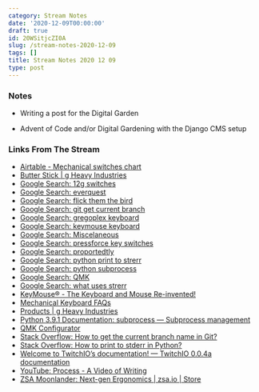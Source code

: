 ```yaml
---
category: Stream Notes
date: '2020-12-09T00:00:00'
draft: true
id: 20WSitjcZI0A
slug: /stream-notes-2020-12-09
tags: []
title: Stream Notes 2020 12 09
type: post
---
```


### Notes

- Writing a post for the Digital Garden

- Advent of Code and/or Digital Gardening with the Django CMS setup

### Links From The Stream


- [Airtable - Mechanical switches chart](https://airtable.com/shr2beqjUXzTk6GfS/tblYLigKdFcOriJ1k?backgroundColor=orange&viewControls=on)
- [Butter Stick | g Heavy Industries](https://www.gboards.ca/product/butter-stick-limited-edition)
- [Google Search: 12g switches](https://www.google.com/search?client=safari&rls=en&q=12g+switches&ie=UTF-8&oe=UTF-8)
- [Google Search: everquest](https://www.google.com/search?client=safari&rls=en&q=everquest&ie=UTF-8&oe=UTF-8)
- [Google Search: flick them the bird](https://www.google.com/search?client=safari&rls=en&q=flick+them+the+bird&ie=UTF-8&oe=UTF-8)
- [Google Search: git get current branch](https://www.google.com/search?client=safari&rls=en&q=git+get+current+branch&ie=UTF-8&oe=UTF-8)
- [Google Search: gregoplex keyboard](https://www.google.com/search?newwindow=1&client=safari&rls=en&ei=m4HRX93ADYf45gLr9p3QBA&q=gregoplex+keyboard&oq=gregoplex+keyboard&gs_lcp=CgZwc3ktYWIQAzIHCAAQyQMQDToECAAQDToGCAAQDRAeUNAWWJYdYKgeaABwAHgAgAFciAGjBpIBAjEwmAEAoAEBqgEHZ3dzLXdpesABAQ&sclient=psy-ab&ved=0ahUKEwid-or_qMLtAhUHvFkKHWt7B0oQ4dUDCAw&uact=5)
- [Google Search: keymouse keyboard](https://www.google.com/search?client=safari&rls=en&q=keymouse+keyboard&ie=UTF-8&oe=UTF-8)
- [Google Search: Miscelaneous](https://www.google.com/search?client=safari&rls=en&q=Miscelaneous&ie=UTF-8&oe=UTF-8)
- [Google Search: pressforce key switches](https://www.google.com/search?newwindow=1&client=safari&rls=en&ei=ooTRX6W6MojW5gKhp5DgBw&q=pressforce+key+switches&oq=pressforce+key+switches&gs_lcp=CgZwc3ktYWIQAzIFCAAQzQIyBQgAEM0CMgUIABDNAjIFCAAQzQI6BQgAEJECOgsILhCxAxDHARCjAjoICAAQsQMQgwE6AggAOgUIABCxAzoICAAQyQMQkQI6BAgAEEM6BQguELEDOggIABCxAxDJAzoICC4QxwEQrwE6BAgAEAo6CAguEMkDEJMCOgIILjoKCC4QxwEQrwEQCjoFCAAQyQM6BwgAEMkDEAo6CQgAEMkDEBYQHjoFCCEQoAE6BQghEKsCOgcIIRAKEKABUNBSWLiCAWDRhAFoA3AAeACAAX-IAdcTkgEEMjMuNZgBAKABAaoBB2d3cy13aXrAAQE&sclient=psy-ab&ved=0ahUKEwilk_bwq8LtAhUIq1kKHaETBHwQ4dUDCAw&uact=5)
- [Google Search: proportedtly](https://www.google.com/search?client=safari&rls=en&q=proportedtly&ie=UTF-8&oe=UTF-8)
- [Google Search: python print to strerr](https://www.google.com/search?client=safari&rls=en&q=python+print+to+strerr&ie=UTF-8&oe=UTF-8)
- [Google Search: python subprocess](https://www.google.com/search?client=safari&rls=en&q=python+subprocess&ie=UTF-8&oe=UTF-8)
- [Google Search: QMK](https://www.google.com/search?client=safari&rls=en&q=QMK&ie=UTF-8&oe=UTF-8)
- [Google Search: what uses strerr](https://www.google.com/search?client=safari&rls=en&q=what+uses+strerr&ie=UTF-8&oe=UTF-8)
- [KeyMouse® - The Keyboard and Mouse Re-invented!](https://www.keymouse.com/)
- [Mechanical Keyboard FAQs](https://mechanicalkeyboards.com/faqs.php?q=mechanical_switch_difference)
- [Products | g Heavy Industries](https://www.gboards.ca/products)
- [Python 3.9.1 Documentation: subprocess — Subprocess management](https://docs.python.org/3/library/subprocess.html)
- [QMK Configurator](https://config.qmk.fm/#/alps64/LAYOUT_all)
- [Stack Overflow: How to get the current branch name in Git?](https://stackoverflow.com/questions/6245570/how-to-get-the-current-branch-name-in-git)
- [Stack Overflow: How to print to stderr in Python?](https://stackoverflow.com/questions/5574702/how-to-print-to-stderr-in-python)
- [Welcome to TwitchIO’s documentation! — TwitchIO 0.0.4a documentation](https://twitchio.readthedocs.io/en/rewrite/)
- [YouTube: Process - A Video of Writing](https://www.youtube.com/watch?v=vqcendFpmeg&t=2s)
- [ZSA Moonlander: Next-gen Ergonomics | zsa.io | Store](https://www.zsa.io/moonlander/)